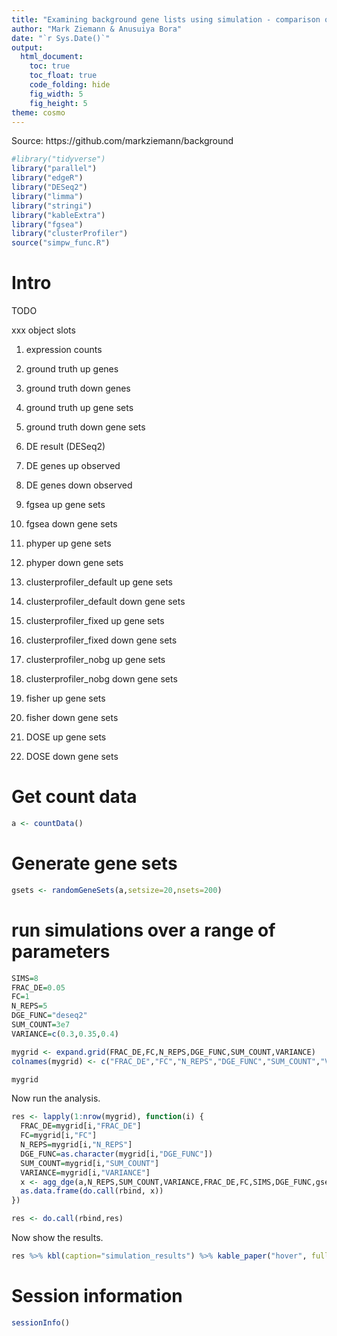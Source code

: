 ```yaml
---
title: "Examining background gene lists using simulation - comparison of different enrichment techniques"
author: "Mark Ziemann & Anusuiya Bora"
date: "`r Sys.Date()`"
output:
  html_document:
    toc: true
    toc_float: true
    code_folding: hide
    fig_width: 5
    fig_height: 5
theme: cosmo
---
```


Source: https://github.com/markziemann/background

```r

#library("tidyverse")
library("parallel")
library("edgeR")
library("DESeq2")
library("limma")
library("stringi")
library("kableExtra")
library("fgsea")
library("clusterProfiler")
source("simpw_func.R")

```

# Intro

TODO


xxx object slots

1. expression counts

2. ground truth up genes

3. ground truth down genes

4. ground truth up gene sets

5. ground truth down gene sets

6. DE result (DESeq2)

7. DE genes up observed

8. DE genes down observed

9. fgsea up gene sets

10. fgsea down gene sets

11. phyper up gene sets

12. phyper down gene sets

13. clusterprofiler_default up gene sets

14. clusterprofiler_default down gene sets

15. clusterprofiler_fixed up gene sets

16. clusterprofiler_fixed down gene sets

17. clusterprofiler_nobg up gene sets

18. clusterprofiler_nobg down gene sets

19. fisher up gene sets

20. fisher down gene sets

21. DOSE up gene sets

22. DOSE down gene sets

# Get count data

```r

a <- countData()

```

# Generate gene sets

```r

gsets <- randomGeneSets(a,setsize=20,nsets=200)

```

# run simulations over a range of parameters

```r

SIMS=8
FRAC_DE=0.05
FC=1
N_REPS=5
DGE_FUNC="deseq2"
SUM_COUNT=3e7
VARIANCE=c(0.3,0.35,0.4)

mygrid <- expand.grid(FRAC_DE,FC,N_REPS,DGE_FUNC,SUM_COUNT,VARIANCE)
colnames(mygrid) <- c("FRAC_DE","FC","N_REPS","DGE_FUNC","SUM_COUNT","VARIANCE")

mygrid

```

Now run the analysis.

```r

res <- lapply(1:nrow(mygrid), function(i) {
  FRAC_DE=mygrid[i,"FRAC_DE"]
  FC=mygrid[i,"FC"]
  N_REPS=mygrid[i,"N_REPS"]
  DGE_FUNC=as.character(mygrid[i,"DGE_FUNC"])
  SUM_COUNT=mygrid[i,"SUM_COUNT"]
  VARIANCE=mygrid[i,"VARIANCE"]
  x <- agg_dge(a,N_REPS,SUM_COUNT,VARIANCE,FRAC_DE,FC,SIMS,DGE_FUNC,gsets)
  as.data.frame(do.call(rbind, x))
})

res <- do.call(rbind,res)

```

Now show the results.

```r

res %>% kbl(caption="simulation_results") %>% kable_paper("hover", full_width = F)

```

# Session information


```r

sessionInfo()

```
